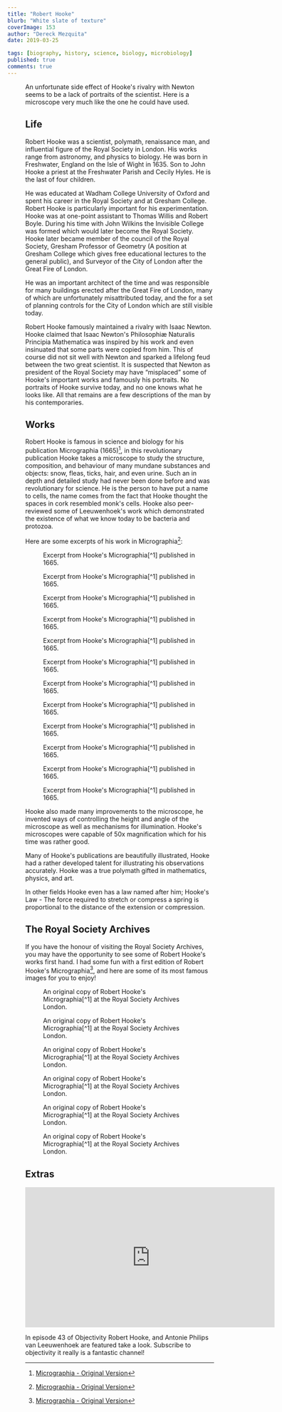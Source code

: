 ```yaml
---
title: "Robert Hooke"
blurb: "White slate of texture"
coverImage: 153
author: "Dereck Mezquita"
date: 2019-03-25

tags: [biography, history, science, biology, microbiology]
published: true
comments: true
---
```


<Figure src="/references/biography_robert-hooke/HookesMicroscope.jpg" />

An unfortunate side effect of Hooke's rivalry with Newton seems to be a lack of portraits of the scientist. Here is a microscope very much like the one he could have used.

## Life

Robert Hooke was a scientist, polymath, renaissance man, and influential figure of the Royal Society in London. His works range from astronomy, and physics to biology. He was born in Freshwater, England on the Isle of Wight in 1635. Son to John Hooke a priest at the Freshwater Parish and Cecily Hyles. He is the last of four children.

He was educated at Wadham College University of Oxford and spent his career in the Royal Society and at Gresham College. Robert Hooke is particularly important for his experimentation. Hooke was at one-point assistant to Thomas Willis and Robert Boyle. During his time with John Wilkins the Invisible College was formed which would later become the Royal Society. Hooke later became member of the council of the Royal Society, Gresham Professor of Geometry (A position at Gresham College which gives free educational lectures to the general public), and Surveyor of the City of London after the Great Fire of London.

He was an important architect of the time and was responsible for many buildings erected after the Great Fire of London, many of which are unfortunately misattributed today, and the for a set of planning controls for the City of London which are still visible today.

Robert Hooke famously maintained a rivalry with Isaac Newton. Hooke claimed that Isaac Newton's Philosophiæ Naturalis Principia Mathematica was inspired by his work and even insinuated that some parts were copied from him. This of course did not sit well with Newton and sparked a lifelong feud between the two great scientist. It is suspected that Newton as president of the Royal Society may have “misplaced” some of Hooke's important works and famously his portraits. No portraits of Hooke survive today, and no one knows what he looks like. All that remains are a few descriptions of the man by his contemporaries.

## Works

Robert Hooke is famous in science and biology for his publication Micrographia (1665)[^1], in this revolutionary publication Hooke takes a microscope to study the structure, composition, and behaviour of many mundane substances and objects: snow, fleas, ticks, hair, and even urine. Such an in depth and detailed study had never been done before and was revolutionary for science. He is the person to have put a name to cells, the name comes from the fact that Hooke thought the spaces in cork resembled monk's cells. Hooke also peer-reviewed some of Leeuwenhoek's work which demonstrated the existence of what we know today to be bacteria and protozoa.

Here are some excerpts of his work in Micrographia[^1]:

<Figure src="/references/biography_robert-hooke/micrographiaExcerpt1.pdf">
    Excerpt from Hooke's Micrographia[^1] published in 1665.
</Figure>

<Figure src="/references/biography_robert-hooke/micrographiaExcerpt2.pdf">
    Excerpt from Hooke's Micrographia[^1] published in 1665.
</Figure>

<Figure src="/references/biography_robert-hooke/micrographiaExcerpt3.pdf">
    Excerpt from Hooke's Micrographia[^1] published in 1665.
</Figure>

<Figure src="/references/biography_robert-hooke/micrographiaExcerpt4.pdf">
    Excerpt from Hooke's Micrographia[^1] published in 1665.
</Figure>

<Figure src="/references/biography_robert-hooke/micrographiaExcerpt5.pdf">
    Excerpt from Hooke's Micrographia[^1] published in 1665.
</Figure>

<Figure src="/references/biography_robert-hooke/micrographiaExcerpt6.pdf">
    Excerpt from Hooke's Micrographia[^1] published in 1665.
</Figure>

<Figure src="/references/biography_robert-hooke/micrographiaExcerpt7.pdf">
    Excerpt from Hooke's Micrographia[^1] published in 1665.
</Figure>

<Figure src="/references/biography_robert-hooke/micrographiaExcerpt8.pdf">
    Excerpt from Hooke's Micrographia[^1] published in 1665.
</Figure>

<Figure src="/references/biography_robert-hooke/micrographiaExcerpt9.pdf">
    Excerpt from Hooke's Micrographia[^1] published in 1665.
</Figure>

<Figure src="/references/biography_robert-hooke/micrographiaExcerpt10.pdf">
    Excerpt from Hooke's Micrographia[^1] published in 1665.
</Figure>

<Figure src="/references/biography_robert-hooke/micrographiaExcerpt11.pdf">
    Excerpt from Hooke's Micrographia[^1] published in 1665.
</Figure>

<Figure src="/references/biography_robert-hooke/micrographiaExcerpt12.pdf">
    Excerpt from Hooke's Micrographia[^1] published in 1665.
</Figure>

Hooke also made many improvements to the microscope, he invented ways of controlling the height and angle of the microscope as well as mechanisms for illumination. Hooke's microscopes were capable of 50x magnification which for his time was rather good.

Many of Hooke's publications are beautifully illustrated, Hooke had a rather developed talent for illustrating his observations accurately. Hooke was a true polymath gifted in mathematics, physics, and art.

In other fields Hooke even has a law named after him; Hooke's Law - The force required to stretch or compress a spring is proportional to the distance of the extension or compression.

## The Royal Society Archives

If you have the honour of visiting the Royal Society Archives, you may have the opportunity to see some of Robert Hooke's works first hand. I had some fun with a first edition of Robert Hooke's Micrographia[^1], and here are some of its most famous images for you to enjoy!

<Figure src="/references/biography_robert-hooke/royalSocietyHooke1.gif">
    An original copy of Robert Hooke's Micrographia[^1] at the Royal Society Archives London.
</Figure>

<Figure src="/references/biography_robert-hooke/royalSocietyHooke2.gif">
    An original copy of Robert Hooke's Micrographia[^1] at the Royal Society Archives London.
</Figure>

<Figure src="/references/biography_robert-hooke/royalSocietyHooke3.gif">
    An original copy of Robert Hooke's Micrographia[^1] at the Royal Society Archives London.
</Figure>

<Figure src="/references/biography_robert-hooke/royalSocietyHooke4.jpg">
    An original copy of Robert Hooke's Micrographia[^1] at the Royal Society Archives London.
</Figure>

<Figure src="/references/biography_robert-hooke/royalSocietyHooke5.jpg">
    An original copy of Robert Hooke's Micrographia[^1] at the Royal Society Archives London.
</Figure>

<Figure src="/references/biography_robert-hooke/royalSocietyHooke6.jpg">
    An original copy of Robert Hooke's Micrographia[^1] at the Royal Society Archives London.
</Figure>

[^1]: [Micrographia - Original Version](/references/biography_robert-hooke/micrographia.pdf)

## Extras

<iframe width="560" height="315" src="https://www.youtube.com/embed/SvWSNEO8aww" frameborder="0" allow="accelerometer; autoplay; encrypted-media; gyroscope; picture-in-picture" allowfullscreen></iframe>

In episode 43 of Objectivity Robert Hooke, and Antonie Philips van Leeuwenhoek are featured take a look. Subscribe to objectivity it really is a fantastic channel!